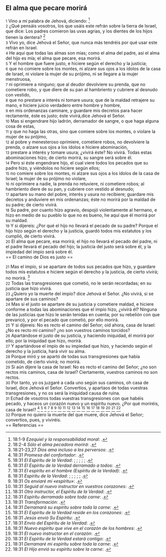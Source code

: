 == El alma que pecare morirá ==

{{anchor|1}} <small>1</small> Vino a mí palabra de Jehová, diciendo: <ref>18:1-9 ''Ezequiel y la responsabilidad moral'': {{lib|LU|97|10|7}}.</ref><br>
{{anchor|2}} <small>2</small> ¿Qué pensáis vosotros, los que usáis este refrán sobre la tierra de Israel, que dice: Los padres comieron las uvas agrias, y los dientes de los hijos tienen la dentera? <ref>18:2-4 ''Sólo el alma pecadora morirá'': {{lib|LU|145|2|7}}.</ref><br>
{{anchor|3}} <small>3</small> Vivo yo, dice Jehová el Señor, que nunca más tendréis por qué usar este refrán en Israel.<br>
{{anchor|4}} <small>4</small> He aquí que todas las almas son mías; como el alma del padre, así el alma del hijo es mía; el alma que pecare, esa morirá.<br>
{{anchor|5}} <small>5</small> Y el hombre que fuere justo, e hiciere según el derecho y la justicia;<br>
{{anchor|6}} <small>6</small> que no comiere sobre los montes, ni alzare sus ojos a los ídolos de la casa de Israel, ni violare la mujer de su prójimo, ni se llegare a la mujer menstruosa,<br>
{{anchor|7}} <small>7</small> ni oprimiere a ninguno; que al deudor devolviere su prenda, que no cometiere robo, y que diere de su pan al hambriento y cubriere al desnudo con vestido,<br>
{{anchor|8}} <small>8</small> que no prestare a interés ni tomare usura; que de la maldad retrajere su mano, e hiciere juicio verdadero entre hombre y hombre,<br>
{{anchor|9}} <small>9</small> en mis ordenanzas caminare, y guardare mis decretos para hacer rectamente, éste es justo; éste vivirá,dice Jehová el Señor.<br>
{{anchor|10}} <small>10</small> Mas si engendrare hijo ladrón, derramador de sangre, o que haga alguna cosa de estas,<br>
{{anchor|11}} <small>11</small> y que no haga las otras, sino que comiere sobre los montes, o violare la mujer de su prójimo,<br>
{{anchor|12}} <small>12</small> al pobre y menesteroso oprimiere, cometiere robos, no devolviere la prenda, o alzare sus ojos a los ídolos e hiciere abominación,<br>
{{anchor|13}} <small>13</small> prestare a interés y tomare usura; ¿vivirá éste? No vivirá. Todas estas abominaciones hizo; de cierto morirá, su sangre será sobre él.<br>
{{anchor|14}} <small>14</small> Pero si éste engendrare hijo, el cual viere todos los pecados que su padre hizo, y viéndolos no hiciere según ellos;<br>
{{anchor|15}} <small>15</small> no comiere sobre los montes, ni alzare sus ojos a los ídolos de la casa de Israel; la mujer de su prójimo no violare,<br>
{{anchor|16}} <small>16</small> ni oprimiere a nadie, la prenda no retuviere, ni cometiere robos; al hambriento diere de su pan, y cubriere con vestido al desnudo;<br>
{{anchor|17}} <small>17</small> apartare su mano del pobre, interés y usura no recibiere; guardare mis decretos y anduviere en mis ordenanzas; éste no morirá por la maldad de su padre; de cierto vivirá.<br>
{{anchor|18}} <small>18</small> Su padre, por cuanto hizo agravio, despojó violentamente al hermano, e hizo en medio de su pueblo lo que no es bueno, he aquí que él morirá por su maldad.<br>
{{anchor|19}} <small>19</small> Y si dijereis: ¿Por qué el hijo no llevará el pecado de su padre? Porque el hijo hizo según el derecho y la justicia, guardó todos mis estatutos y los cumplió, de cierto vivirá.<br>
{{anchor|20}} <small>20</small> El alma que pecare, esa morirá; el hijo no llevará el pecado del padre, ni el padre llevará el pecado del hijo; la justicia del justo será sobre él, y la impiedad del impío será sobre él.<br>
== El camino de Dios es justo ==

{{anchor|21}} <small>21</small> Mas el impío, si se apartare de todos sus pecados que hizo, y guardare todos mis estatutos e hiciere según el derecho y la justicia, de cierto vivirá; no morirá. <ref>18:21-23,27 ''Dios ama incluso a los perversos'': {{lib|LU|131|10|4}}.</ref><br>
{{anchor|22}} <small>22</small> Todas las transgresiones que cometió, no le serán recordadas; en su justicia que hizo vivirá.<br>
{{anchor|23}} <small>23</small> ¿Quiero yo la muerte del impío? dice Jehová el Señor. ¿No vivirá, si se apartare de sus caminos?<br>
{{anchor|24}} <small>24</small> Mas si el justo se apartare de su justicia y cometiere maldad, e hiciere conforme a todas las abominaciones que el impío hizo, ¿vivirá él? Ninguna de las justicias que hizo le serán tenidas en cuenta; por su rebelión con que prevaricó, y por el pecado que cometió, por ello morirá.<br>
{{anchor|25}} <small>25</small> Y si dijereis: No es recto el camino del Señor; oíd ahora, casa de Israel: ¿No es recto mi camino? ¿no son vuestros caminos torcidos?<br>
{{anchor|26}} <small>26</small> Apartándose el justo de su justicia, y haciendo iniquidad, él morirá por ello; por la iniquidad que hizo, morirá.<br>
{{anchor|27}} <small>27</small> Y apartándose el impío de su impiedad que hizo, y haciendo según el derecho y la justicia, hará vivir su alma.<br>
{{anchor|28}} <small>28</small> Porque miró y se apartó de todas sus transgresiones que había cometido, de cierto vivirá; no morirá.<br>
{{anchor|29}} <small>29</small> Si aún dijere la casa de Israel: No es recto el camino del Señor; ¿no son rectos mis caminos, casa de Israel? Ciertamente, vuestros caminos no son rectos.<br>
{{anchor|30}} <small>30</small> Por tanto, yo os juzgaré a cada uno según sus caminos, oh casa de Israel, dice Jehová el Señor. Convertíos, y apartaos de todas vuestras transgresiones, y no os será la iniquidad causa de ruina.<br>
{{anchor|31}} <small>31</small> Echad de vosotros todas vuestras transgresiones con que habéis pecado, y haceos un corazón nuevo y un espíritu nuevo. ¿Por qué moriréis, casa de Israel? <ref>18:31 ''Promesa del confortador'': {{lib|LU|180|3|3}}.</ref> <ref>18:31 ''El Espíritu de la Verdad'': {{lib|LU|120|2|6}}; {{lib|LU|146|3|6}}; {{lib|LU|180|6|3}}; {{lib|LU|191|6|3}}; {{lib|LU|21|5|7}}; {{lib|LU|34|4|1}}.</ref> <ref>18:31 ''El Espíritu de la Verdad derramado a todos'': {{lib|LU|194|3|6}}.</ref> <ref>18:31 ''El espíritu en el hombre (Espíritu de la Verdad)'': {{lib|LU|103|1|6}}.</ref> <ref>18:31 ''Espíritu de la Verdad'': {{lib|LU|120|2|4}}; {{lib|LU|137|8|7}}; {{lib|LU|20|6|8}}; {{lib|LU|32|5|8}}; {{lib|LU|34|5|5}}; {{lib|LU|34|7|1}}.</ref> <ref>18:31 ''Os enviaré mi «espíritu»'': {{lib|LU|180|4|5}}.</ref> <ref>18:31 ''Seguid al nuevo instructor en vuestros corazones'': {{lib|LU|181|2|14}}.</ref> <ref>18:31 ''Otro instructor, el Espíritu de la Verdad'': {{lib|LU|176|4|3}}.</ref> <ref>18:31 ''Espíritu derramado sobre toda carne'': {{lib|LU|52|5|6}}.</ref> <ref>18:31 ''Transformación'': {{lib|LU|143|2|4}}.</ref> <ref>18:31 ''Derramará su espíritu sobre toda la carne'': {{lib|LU|190|5|4}}.</ref> <ref>18:31 ''El Espíritu de la Verdad reside en los corazones'': {{lib|LU|181|1|5}}.</ref> <ref>18:31 ''Jesús envió Su Espíritu'': {{lib|LU|141|4|5}}.</ref> <ref>18:31 ''Envío del Espíritu de la Verdad'': {{lib|LU|193|5|2}}.</ref> <ref>18:31 ''Nuevo espiritu que vive en el corazón de los hombres'': {{lib|LU|121|7|5}}.</ref> <ref>18:31 ''El nuevo instructor en el corazón'': {{lib|LU|181|2|17}}.</ref> <ref>18:31 ''El Espíritu de la Verdad estará contigo'': {{lib|LU|181|2|24}}.</ref> <ref>18:31 ''Derramaré mi espíritu sobre toda la carne'': {{lib|LU|181|1|4}}.</ref> <ref>18:31 ''El Hijo envió su espíritu sobre la carne'': {{lib|LU|20|1|6}}.</ref><br>
{{anchor|32}} <small>32</small> Porque no quiero la muerte del que muere, dice Jehová el Señor; convertíos, pues, y viviréis.<br>
== Referencias ==

<references />
